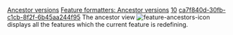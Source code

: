 [[Property:title|Ancestor versions]]
[[Property:link_title|Feature formatters: Ancestor versions]]
[[Property:weight|10]]
[[Property:uuid|ca7f840d-30fb-c1cb-8f2f-6b45aa244f95]]
The ancestor view  [[Image:feature-ancestors-icon]]  displays all the features which the current feature is redefining. 

{{seealso|<br/>
[[Descendant versions|Descendant versions]]  }}




